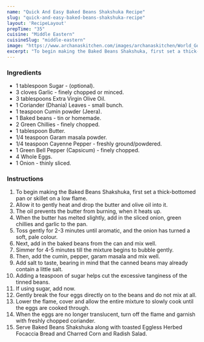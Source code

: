 ---
name: "Quick And Easy Baked Beans Shakshuka Recipe"
slug: "quick-and-easy-baked-beans-shakshuka-recipe"
layout: 'RecipeLayout'
prepTime: "35"
cuisine: "Middle Eastern"
cuisineSlug: "middle-eastern"
image: "https://www.archanaskitchen.com/images/archanaskitchen/World_Gourmet_Recipes/Baked_Beans_Shakshuka_Recipe-1.jpg"
excerpt: "To begin making the Baked Beans Shakshuka, first set a thick-bottomed pan or skillet on a low flame"
---

### Ingredients

- 1 tablespoon Sugar - (optional).
- 3 cloves Garlic - finely chopped or minced.
- 3 tablespoons Extra Virgin Olive Oil.
- 1 Coriander (Dhania) Leaves - small bunch.
- 1 teaspoon Cumin powder (Jeera).
- 1 Baked beans - tin or homemade.
- 2 Green Chillies - finely chopped.
- 1 tablespoon Butter.
- 1/4 teaspoon Garam masala powder.
- 1/4 teaspoon Cayenne Pepper - freshly ground/powdered.
- 1 Green Bell Pepper (Capsicum) - finely chopped.
- 4 Whole Eggs.
- 1 Onion - thinly sliced.

### Instructions

1. To begin making the Baked Beans Shakshuka, first set a thick-bottomed pan or skillet on a low flame.
1. Allow it to gently heat and drop the butter and olive oil into it.
1. The oil prevents the butter from burning, when it heats up.
1. When the butter has melted slightly, add in the sliced onion, green chillies and garlic to the pan.
1. Toss gently for 2-3 minutes until aromatic, and the onion has turned a soft, pale colour.
1. Next, add in the baked beans from the can and mix well.
1. Simmer for 4-5 minutes till the mixture begins to bubble gently.
1. Then, add the cumin, pepper, garam masala and mix well.
1. Add salt to taste, bearing in mind that the canned beans may already contain a little salt.
1. Adding a teaspoon of sugar helps cut the excessive tanginess of the tinned beans.
1. If using sugar, add now.
1. Gently break the four eggs directly on to the beans and do not mix at all.
1. Lower the flame, cover and allow the entire mixture to slowly cook until the eggs are cooked through.
1. When the eggs are no longer translucent, turn off the flame and garnish with freshly chopped coriander.
1. Serve Baked Beans Shakshuka along with toasted Eggless Herbed Focaccia Bread and Charred Corn and Radish Salad.
